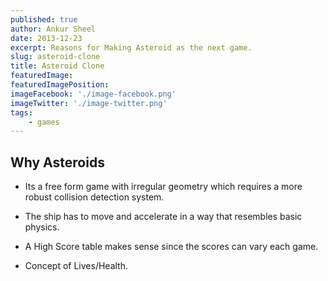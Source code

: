 ```yaml
---
published: true
author: Ankur Sheel
date: 2013-12-23
excerpt: Reasons for Making Asteroid as the next game.
slug: asteroid-clone
title: Asteroid Clone
featuredImage:
featuredImagePosition:
imageFacebook: './image-facebook.png'
imageTwitter: './image-twitter.png'
tags:
    - games
---
```


## Why Asteroids

-   Its a free form game with irregular geometry which requires a more robust collision detection system.

-   The ship has to move and accelerate in a way that resembles basic physics.

-   A High Score table makes sense since the scores can vary each game.

-   Concept of Lives/Health.
